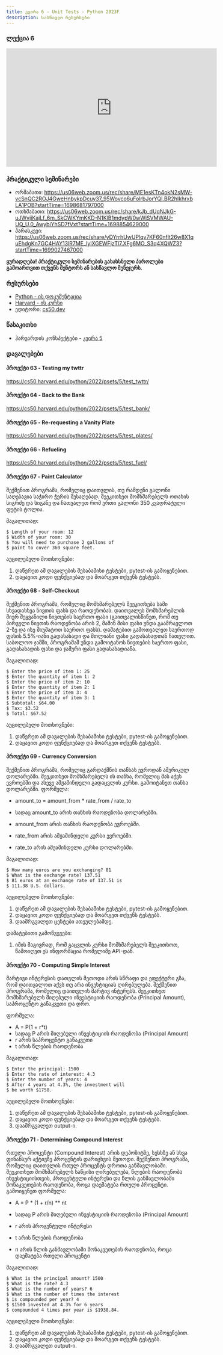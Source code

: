 ```yaml
---
title: კვირა 6 - Unit Tests - Python 2023F
description: სასწავლო რესურსები
---
```


### ლექცია 6
<iframe width="560" height="315" src="https://www.youtube.com/embed/69BOMrxiLXM" title="YouTube video player" frameborder="0" allow="accelerometer; autoplay; clipboard-write; encrypted-media; gyroscope; picture-in-picture; web-share" allowfullscreen></iframe>

### პრაქტიკული სემინარები
- ორშაბათი: https://us06web.zoom.us/rec/share/ME1esKTn4okN2sMW-vcSnQC2ROJ4GweHnbykpDcuy37_95Wovco6uFolrbJorYQI.BR2hIkhrxbLA1POB?startTime=1698681797000
- ოთხშაბათი: https://us06web.zoom.us/rec/share/kJb_dUqNJkG-uJWvjiKajLf_6m_SkCWKYmKKD-N1KlB1mdypW0wWiSVMWAU-UQ_U.0_AwybiYhSD7fVxt?startTime=1698854629000
- პარასკევი: https://us06web.zoom.us/rec/share/yDYrrhUwUPlqv7KF60nflt26w8X1quEhdgKn7GC4HAY13lR7ME_lylXGEWFjzTl7.XFg6MO_S3q4XQWZ3?startTime=1699027467000

**ყურადღება! პრაქტიკული სემინარების გასახსნელი პაროლები გამოართვით თქვენს მენტორს ან სასწავლო მენეჯერს.**

### რესურსები
- [Python - ის დოკუმენტაცია](https://docs.python.org/3/library/)
- [Harvard - ის კურსი](https://cs50.harvard.edu/python/2022/)
- ედიტორი: [cs50.dev](https://cs50.dev/)

### წასაკითხი
- ჰარვარდის კონსპექტები - [კვირა 5](https://cs50.harvard.edu/python/2022/notes/5/)

### დავალებები

#### პროექტი 63 - Testing my twttr
https://cs50.harvard.edu/python/2022/psets/5/test_twttr/

#### პროექტი 64 - Back to the Bank
https://cs50.harvard.edu/python/2022/psets/5/test_bank/

#### პროექტი 65 - Re-requesting a Vanity Plate
https://cs50.harvard.edu/python/2022/psets/5/test_plates/

#### პროექტი 66 - Refueling
https://cs50.harvard.edu/python/2022/psets/5/test_fuel/

#### პროექტი 67 - Paint Calculator

შექმენით პროგრამა, რომელიც დაითვლის, თუ რამდენი გალონი საღებავია საჭირო ჭერის შესაღებად.
შეეკითხეთ მომხმარებელს ოთახის სიგრძე და სიგანე და ჩათვალეთ რომ ერთი გალონი 350 კვადრატული ფუტის ტოლია.

მაგალითად:
```shell
$ Length of your room: 12
$ Width of your room: 30
$ You will need to purchase 2 gallons of
$ paint to cover 360 square feet.
```

აუცილებელი მოთხოვნები:
1. დაწერეთ ამ დავალების შესაბამისი ტესტები, pytest-ის გამოყენებით.
1. დაყავით კოდი ფუნქციებად და მოარგეთ თქვენს ტესტებს.


#### პროექტი 68 - Self-Checkout

შექმენით პროგრამა, რომელიც მომხმარებელს შეეკითხება სამი სხვადასხვა ნივთის ფასს და რაოდენობას.
დაითვალეს მომხმარებლის მიერ შეყვანილი ნივთების საერთო ფასი (გაითვალისწინეთ, რომ თუ პირველი ნივთის რაოდენობა არის 2, მაშინ მისი ფასი უნდა გაამრავლოთ 2-ზე და ისე მიუმატოთ საერთო ფასს).
დამატებით გამოთვალეთ საერთოდ ფასის 5.5%-იანი გადასახადი და მთლიანი ფასი გადასახადთან ჩათვლით.
საბოლოო ჯამში, პროგრამამ უნდა გამოიტანოს ნივთების საერთო ფასი, გადასახადის ფასი და ჯამური ფასი გადასახადიანა.

მაგალითად:
```shell
$ Enter the price of item 1: 25
$ Enter the quantity of item 1: 2
$ Enter the price of item 2: 10
$ Enter the quantity of item 2: 1
$ Enter the price of item 3: 4
$ Enter the quantity of item 3: 1
$ Subtotal: $64.00
$ Tax: $3.52
$ Total: $67.52
```
აუცილებელი მოთხოვნები:
1. დაწერეთ ამ დავალების შესაბამისი ტესტები, pytest-ის გამოყენებით.
1. დაყავით კოდი ფუნქციებად და მოარგეთ თქვენს ტესტებს.


#### პროექტი 69 - Currency Conversion

შექმენით პროგრამა, რომელიც გარდაქმნის თანხას ევროდან ამერიკულ დოლარებში. შეეკითხეთ მომხმარებელს ის თანხა, რომელიც მას აქვს ევროებში და ასევე ამჟამინდელი გადაცვლის კურსი.
გამოიტანეთ თანხა დოლარებში. ფორმულა:

- amount_to = amount_from * rate_from / rate_to

- სადაც amount_to არის თანხის რაოდენობა დოლარებში.
- amount_from არის თანხის რაოდენობა ევროებში.
- rate_from არის ამჟამინდელი კურსი ევროებში.
- rate_to არის ამჟამინდელი კურსი დოლარებში.

მაგალითად:
```shell
$ How many euros are you exchanging? 81
$ What is the exchange rate? 137.51
$ 81 euros at an exchange rate of 137.51 is
$ 111.38 U.S. dollars.
```

აუცილებელი მოთხოვნები:
1. დაწერეთ ამ დავალების შესაბამისი ტესტები, pytest-ის გამოყენებით.
1. დაყავით კოდი ფუნქციებად და მოარგეთ თქვენს ტესტებს.
1. დაამრგვალეთ ცენტები ათეულებამდე.

დამატებითი გამოწვევები:
1. იმის მაგივრად, რომ გაცვლის კურსი მომხმარებელს შეეკითხოთ, წამოიღეთ ეს ინფორმაცია რომელიმე API-დან.

#### პროექტი 70 - Computing Simple Interest

მარტივი ინტერესის დათვლის მეთოდი არის სწრაფი და ეფექტური გზა, რომ დაითვალოთ აქვს თუ არა ინვესტიციას ღირებულება.
შექმენით პროგრამა, რომელიც დაითვლის მარტივ ინტერესს. შეეკითხეთ მომხმარებელს მიღებული ინვესტიციის რაოდენობა (Principal Amount), საპროცენტო განაკვეთი და დრო.

ფორმულა:

- A = P(1 + r*t)
- სადაც P არის მიღებული ინვესტიციის რაოდენობა (Principal Amount)
- r არის საპროცენტო განაკვეთი
- t არის წლების რაოდენობა

მაგალითად:
```shell
$ Enter the principal: 1500
$ Enter the rate of interest: 4.3
$ Enter the number of years: 4
$ After 4 years at 4.3%, the investment will
$ be worth $1758.
```

აუცილებელი მოთხოვნები:
1. დაწერეთ ამ დავალების შესაბამისი ტესტები, pytest-ის გამოყენებით.
1. დაყავით კოდი ფუნქციებად და მოარგეთ თქვენს ტესტებს.
1. დაამრგვალეთ output-ი.


#### პროექტი 71 - Determining Compound Interest
რთული პროცენტი (Compound Interest) არის დეპოზიტზე, სესხზე ან სხვა ფინანსურ აქტივზე პროცენტის დარიცხვის მეთოდი.
შექმენით პროგრამა, რომელიც დაითვლის რთულ პროცენტს დროთა განმავლობაში.
შეეკითხეთ მომხმარებელს საწყისი ღირებულება, წლების რაოდენობა ინვესტიციისთვის, პროცენტული ინტერესი და წლის განმავლობაში მონაკვეთების რაოდენობა, როცა დაემატება რთული პროცენტი.
გამოიყენეთ ფორმულა:

- A = P * (1 + r/n) ** nt

- სადაც P არის მიღებული ინვესტიციის რაოდენობა (Principal Amount)
- r არის პროცენტული ინტერესი
- t არის წლების რაოდენობა
- n არის წლის განმავლობაში მონაკვეთების რაოდენობა, როცა დაემატება რთული პროცენტი

მაგალითად:
```shell
$ What is the principal amount? 1500
$ What is the rate? 4.3
$ What is the number of years? 6
$ What is the number of times the interest
$ is compounded per year? 4
$ $1500 invested at 4.3% for 6 years
$ compounded 4 times per year is $1938.84.
```

აუცილებელი მოთხოვნები:
1. დაწერეთ ამ დავალების შესაბამისი ტესტები, pytest-ის გამოყენებით.
1. დაყავით კოდი ფუნქციებად და მოარგეთ თქვენს ტესტებს.
1. დაამრგვალეთ output-ი.